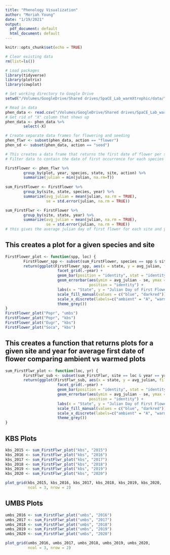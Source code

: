 ```yaml
---
title: "Phenology Visualization"
author: "Moriah Young"
date: "1/19/2021"
output:
  pdf_document: default
  html_document: default
---
```


```r
knitr::opts_chunk$set(echo = TRUE)
```

```r
# Clear existing data
rm(list=ls())

# Load packages
library(tidyverse)
library(plotrix)
library(cowplot)

# Set working directory to Google Drive
setwd("/Volumes/GoogleDrive/Shared drives/SpaCE_Lab_warmXtrophic/data/")

# Read in data 
phen_data <- read.csv("/Volumes/GoogleDrive/Shared drives/SpaCE_Lab_warmXtrophic/data/L1/phenology/final_flw_sd_L1.csv", stringsAsFactors=FALSE)
# Get rid of "X" column that shows up
phen_data <- phen_data %>% 
        select(-X) 

# Create separate data frames for flowering and seeding
phen_flwr <- subset(phen_data, action == "flower")
phen_sd <- subset(phen_data, action == "seed")

# This creates a data frame that returns the first date of flower per species per plot
# Filter data to contain the date of first occurrence for each species

FirstFlower <- phen_flwr %>%
        group_by(plot, year, species, state, site, action) %>%
        summarize(julian = min(julian, na.rm=T))
        
sum_FirstFlower <- FirstFlower %>%
        group_by(site, state, species, year) %>%
        summarize(avg_julian = mean(julian, na.rm = TRUE),
                  se = std.error(julian, na.rm = TRUE))

sum_FirstFlwr <- FirstFlower %>%
        group_by(site, state, year) %>%
        summarize(avg_julian = mean(julian, na.rm = TRUE),
                  se = std.error(julian, na.rm = TRUE)) 
# this gives the average julian day of first flower for each site and year for warmed and ambient
```

## This creates a plot for a given species and site
```r
FirstFlower_plot <- function(spp, loc) { 
        FirstFlower_spp <- subset(sum_FirstFlower, species == spp & site == loc)
        return(ggplot(FirstFlower_spp, aes(x = state, y = avg_julian, fill = state)) +
                       facet_grid(.~year) +
                       geom_bar(position = "identity", stat = "identity") +
                       geom_errorbar(aes(ymin = avg_julian - se, ymax = avg_julian + se), width = 0.2,
                                     position = "identity") +
                       labs(x = "State", y = "Julian Day of First Flower", title = spp, subtitle = loc) +
                       scale_fill_manual(values = c("blue", "darkred")) +
                       scale_x_discrete(labels=c("ambient" = "A", "warmed" = "W")) +
                       theme_grey())
}
FirstFlower_plot("Popr", "umbs")
FirstFlower_plot("Popr", "kbs")
FirstFlower_plot("Eugr", "kbs")
FirstFlower_plot("Soca", "kbs")
```

## This creates a function that returns plots for a given site and year for average first date of flower comparing ambient vs warmed plots
```r
sum_FirstFlwr_plot <- function(loc, yr) { 
        FirstFlwr_sub <- subset(sum_FirstFlwr, site == loc & year == yr)
        return(ggplot(FirstFlwr_sub, aes(x = state, y = avg_julian, fill = state)) +
                       facet_grid(.~year) +
                       geom_bar(position = "identity", stat = "identity") +
                       geom_errorbar(aes(ymin = avg_julian - se, ymax = avg_julian + se), width = 0.2,
                                     position = "identity") +
                       labs(x = "State", y = "Julian Day of First Flower", title = yr, subtitle = loc) +
                       scale_fill_manual(values = c("blue", "darkred")) +
                       scale_x_discrete(labels=c("ambient" = "A", "warmed" = "W")) +
                       theme_grey())
}
```

## KBS Plots
```r
kbs_2015 <- sum_FirstFlwr_plot("kbs", "2015")
kbs_2016 <- sum_FirstFlwr_plot("kbs", "2016")
kbs_2017 <- sum_FirstFlwr_plot("kbs", "2017")
kbs_2018 <- sum_FirstFlwr_plot("kbs", "2018")
kbs_2019 <- sum_FirstFlwr_plot("kbs", "2019")
kbs_2020 <- sum_FirstFlwr_plot("kbs", "2020")

plot_grid(kbs_2015, kbs_2016, kbs_2017, kbs_2018, kbs_2019, kbs_2020,
          ncol = 3, nrow = 2)
```

## UMBS Plots
```r
umbs_2016 <- sum_FirstFlwr_plot("umbs", "2016")
umbs_2017 <- sum_FirstFlwr_plot("umbs", "2017")
umbs_2018 <- sum_FirstFlwr_plot("umbs", "2018")
umbs_2019 <- sum_FirstFlwr_plot("umbs", "2019")
umbs_2020 <- sum_FirstFlwr_plot("umbs", "2020")

plot_grid(umbs_2016, umbs_2017, umbs_2018, umbs_2019, umbs_2020,
          ncol = 3, nrow = 2)
```

